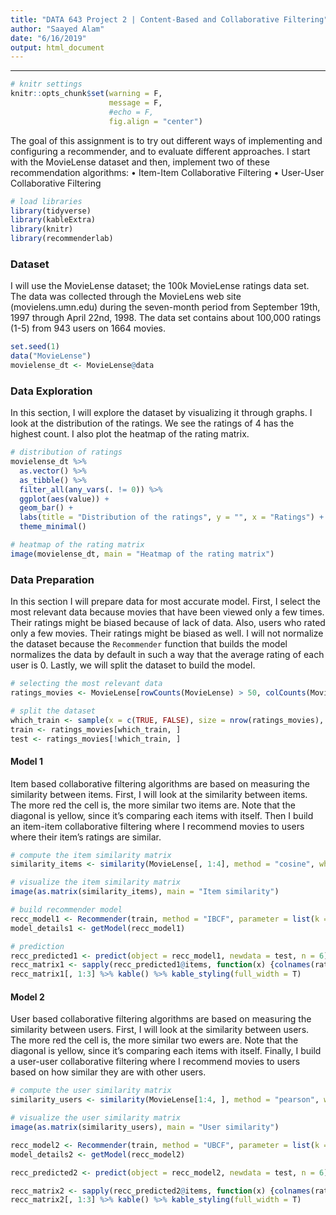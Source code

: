 ```yaml
---
title: "DATA 643 Project 2 | Content-Based and Collaborative Filtering"
author: "Saayed Alam"
date: "6/16/2019"
output: html_document
---
```


***

```r
# knitr settings
knitr::opts_chunk$set(warning = F, 
                      message = F,
                      #echo = F,
                      fig.align = "center")
```

The goal of this assignment is to try out different ways of implementing and configuring a recommender, and to evaluate different approaches. I start with the MovieLense dataset and then, implement two of these recommendation algorithms:
• Item-Item Collaborative Filtering
• User-User Collaborative Filtering
```r
# load libraries
library(tidyverse)
library(kableExtra)
library(knitr)
library(recommenderlab)
```

### Dataset
I will use the MovieLense dataset; the 100k MovieLense ratings data set. The data was collected through the MovieLens web site (movielens.umn.edu) during the seven-month period from September 19th, 1997 through April 22nd, 1998. The data set contains about 100,000 ratings (1-5) from 943 users on 1664 movies. 
```r
set.seed(1)
data("MovieLense")
movielense_dt <- MovieLense@data
```

### Data Exploration 
In this section, I will explore the dataset by visualizing it through graphs. I look at the distribution of the ratings. We see the ratings of 4 has the highest count. I also plot the heatmap of the rating matrix.
```r
# distribution of ratings
movielense_dt %>% 
  as.vector() %>% 
  as_tibble() %>% 
  filter_all(any_vars(. != 0)) %>% 
  ggplot(aes(value)) + 
  geom_bar() +
  labs(title = "Distribution of the ratings", y = "", x = "Ratings") +
  theme_minimal()

# heatmap of the rating matrix
image(movielense_dt, main = "Heatmap of the rating matrix")
```

### Data Preparation
In this section I will prepare data for most accurate model. First, I select the most relevant data because movies that have been viewed only a few times. Their ratings might be biased because of lack of data. Also, users who rated only a few movies. Their ratings might be biased as well. I will not normalize the dataset because the `Recommender` function that builds the model normalizes the data by default in such a way that the average rating of each user is 0. Lastly, we will split the dataset to build the model. 
```r
# selecting the most relevant data
ratings_movies <- MovieLense[rowCounts(MovieLense) > 50, colCounts(MovieLense) > 100]

# split the dataset
which_train <- sample(x = c(TRUE, FALSE), size = nrow(ratings_movies), replace = TRUE, prob = c(0.8, 0.2))
train <- ratings_movies[which_train, ]
test <- ratings_movies[!which_train, ]
```

#### Model 1
Item based collaborative filtering algorithms are based on measuring the similarity between items. First, I will look at the similarity between items. The more red the cell is, the more similar two items are. Note that the diagonal is yellow, since it's comparing each items with itself. Then I build an item-item collaborative filtering where I recommend movies to users where their item's ratings are similar. 
```r
# compute the item similarity matrix
similarity_items <- similarity(MovieLense[, 1:4], method = "cosine", which = "items")

# visualize the item similarity matrix
image(as.matrix(similarity_items), main = "Item similarity")

# build recommender model
recc_model1 <- Recommender(train, method = "IBCF", parameter = list(k = 30))
model_details1 <- getModel(recc_model1)

# prediction
recc_predicted1 <- predict(object = recc_model1, newdata = test, n = 6)
recc_matrix1 <- sapply(recc_predicted1@items, function(x) {colnames(ratings_movies)[x]})
recc_matrix1[, 1:3] %>% kable() %>% kable_styling(full_width = T) 
```

#### Model 2
User based collaborative filtering algorithms are based on measuring the similarity between users. First, I will look at the similarity between users. The more red the cell is, the more similar two ewers are. Note that the diagonal is yellow, since it's comparing each items with itself. Finally, I build a user-user collaborative filtering where I recommend movies to users based on how similar they are with other users. 
```r
# compute the user similarity matrix
similarity_users <- similarity(MovieLense[1:4, ], method = "pearson", which = "users")

# visualize the user similarity matrix
image(as.matrix(similarity_users), main = "User similarity")

recc_model2 <- Recommender(train, method = "UBCF", parameter = list(k = 25))
model_details2 <- getModel(recc_model2)

recc_predicted2 <- predict(object = recc_model2, newdata = test, n = 6)

recc_matrix2 <- sapply(recc_predicted2@items, function(x) {colnames(ratings_movies)[x]})
recc_matrix2[, 1:3] %>% kable() %>% kable_styling(full_width = T)
```




